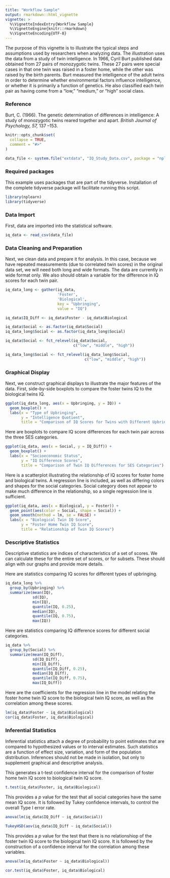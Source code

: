 ```yaml
---
title: "Workflow Sample"
output: rmarkdown::html_vignette
vignette: >
  %\VignetteIndexEntry{Workflow Sample}
  %\VignetteEngine{knitr::rmarkdown}
  %\VignetteEncoding{UTF-8}
---
```


The purpose of this vignette is to illustrate the typical steps and assumptions 
used by researchers when analyzing data. The illustration uses the data from a 
study of twin intelligence. In 1966, Cyril Burt published data obtained from 27 
pairs of monozygotic twins. These 27 pairs were special cases in that one twin 
was raised in a foster home, while the other was raised by the birth parents. 
Burt measured the intelligence of the adult twins in order to determine whether environmental factors influence intelligence, or whether it is primarily a 
function of genetics. He also classified each twin pair as having come from a 
“low,” “medium,” or “high” social class.

### Reference

Burt, C. (1966). The genetic determination of differences in intelligence: A 
study of monozygotic twins reared together and apart. *British Journal of 
Psychology, 57,* 137 –153.

```r
knitr::opts_chunk$set(
  collapse = TRUE,
  comment = "#>"
)

data_file <- system.file("extdata", "IQ_Study_Data.csv", package = "nplearn")
```

### Required packages

This example uses packages that are part of the tidyverse. Installation of 
the complete tidyverse package will facilitate running this script.

```r
library(nplearn)
library(tidyverse)
```

### Data Import

First, data are imported into the statistical software.

```r
iq_data <- read_csv(data_file)
```

### Data Cleaning and Preparation

Next, we clean data and prepare it for analysis. In this case, because we 
have repeated measurements (due to correlated twin scores) in the original 
data set, we will need both long and wide formats. The data are currently in 
wide format only. We also should obtain a variable for the difference in 
IQ scores for each twin pair.

```r
iq_data_long <- gather(iq_data,
                       'Foster',
                       'Biological',
                       key = "Upbringing",
                       value = "IQ")

iq_data$IQ_Diff <- iq_data$Foster - iq_data$Biological

iq_data$Social <- as.factor(iq_data$Social)
iq_data_long$Social <- as.factor(iq_data_long$Social)

iq_data$Social <- fct_relevel(iq_data$Social,
                              c("low", "middle", "high"))

iq_data_long$Social <- fct_relevel(iq_data_long$Social,
                                   c("low", "middle", "high"))
```

### Graphical Display

Next, we construct graphical displays to illustrate the major features of the 
data. First, side-by-side boxplots to compare the foster twins IQ to the 
biological twins IQ.

```r
ggplot(iq_data_long, aes(x = Upbringing, y = IQ)) +
  geom_boxplot() +
  labs(x = "Type of Upbringing",
       y = "Intelligence Quotient",
       title = "Comparison of IQ Scores for Twins with Different Upbringing")
```

Here are boxplots to compare IQ score differences for each twin pair across 
the three SES categories.

```r
ggplot(iq_data, aes(x = Social, y = IQ_Diff)) +
  geom_boxplot() +
  labs(x = "Socioeconomic Status",
       y = "IQ Difference Scores",
       title = "Comparison of Twin IQ Differences for SES Categories")
```

Here is a scatterplot illustrating the relationship of IQ scores for foster 
home and biological twins. A regression line is included, as well as 
differing colors and shapes for the social categories. Social category does 
not appear to make much difference in the relationship, so a single regression 
line is sufficient.

```r
ggplot(iq_data, aes(x = Biological, y = Foster)) +
  geom_point(aes(color = Social, shape = Social)) +
  geom_smooth(method = lm, se = FALSE) +
  labs(x = "Biological Twin IQ Score",
       y = "Foster Home Twin IQ Score",
       title = "Relationship of Twin IQ Scores")
```

### Descriptive Statistics

Descriptive statistics are indices of characteristics of a set of scores. We 
can calculate these for the entire set of scores, or for subsets. These should 
align with our graphs and provide more details.

Here are statistics comparing IQ scores for different types of upbringing.

```r
iq_data_long %>%
  group_by(Upbringing) %>%
  summarize(mean(IQ),
            sd(IQ),
            min(IQ),
            quantile(IQ, 0.25),
            median(IQ),
            quantile(IQ, 0.75),
            max(IQ))
```

Here are statistics comparing IQ difference scores for different social 
categories.

```r
iq_data %>%
  group_by(Social) %>%
  summarize(mean(IQ_Diff),
            sd(IQ_Diff),
            min(IQ_Diff),
            quantile(IQ_Diff, 0.25),
            median(IQ_Diff),
            quantile(IQ_Diff, 0.75),
            max(IQ_Diff))
```

Here are the coefficients for the regression line in the model relating 
the foster home twin IQ score to the biological twin IQ score, as well as the 
correlation among these scores.

```r
lm(iq_data$Foster ~ iq_data$Biological)
cor(iq_data$Foster, iq_data$Biological)
```

### Inferential Statistics

Inferential statistics attach a degree of probability to point estimates that 
are compared to hypothesized values or to interval estimates. Such statistics 
are a function of effect size, variation, and form of the population 
distribution. Inferences should not be made in isolation, but only to 
supplement graphical and descriptive analysis.

This generates a t-test confidence interval for the comparison of foster home 
twin IQ score to biological twin IQ score.

```r
t.test(iq_data$Foster, iq_data$Biological)
```

This provides a *p* value for the test that all social categories have the 
same mean IQ score. It is followed by Tukey confidence intervals, to control 
the overall Type I error rate.

```r
anova(lm(iq_data$IQ_Diff ~ iq_data$Social))

TukeyHSD(aov(iq_data$IQ_Diff ~ iq_data$Social))
```

This provides a *p* value for the test that there is no relationshiop of the 
foster twin IQ score to the biological twin IQ score. It is followed by 
the construction of a confidence interval for the correlation among these 
variables.

```r
anova(lm(iq_data$Foster ~ iq_data$Biological))

cor.test(iq_data$Foster, iq_data$Biological)
```
